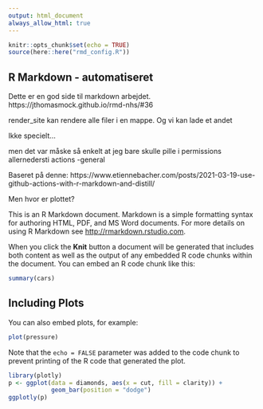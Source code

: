 ```yaml
---
output: html_document
always_allow_html: true
---
```


```r
knitr::opts_chunk$set(echo = TRUE)
source(here::here("rmd_config.R"))
```

## R Markdown - automatiseret

Dette er en god side til markdown arbejdet.
https://jthomasmock.github.io/rmd-nhs/#36

render_site kan rendere alle filer i en mappe. Og vi kan lade et andet 

Ikke specielt...

men det var måske så enkelt at jeg bare skulle pille i permissions allernedersti
actions -general

Baseret på denne: 
https://www.etiennebacher.com/posts/2021-03-19-use-github-actions-with-r-markdown-and-distill/

Men hvor er plottet? 

This is an R Markdown document. Markdown is a simple formatting syntax for authoring HTML, PDF, and MS Word documents. For more details on using R Markdown see <http://rmarkdown.rstudio.com>.

When you click the **Knit** button a document will be generated that includes both content as well as the output of any embedded R code chunks within the document. You can embed an R code chunk like this:

```r
summary(cars)
```

## Including Plots

You can also embed plots, for example:

```r
plot(pressure)
```

Note that the `echo = FALSE` parameter was added to the code chunk to prevent printing of the R code that generated the plot.


```r
library(plotly)
p <- ggplot(data = diamonds, aes(x = cut, fill = clarity)) +
            geom_bar(position = "dodge")
ggplotly(p)
```

